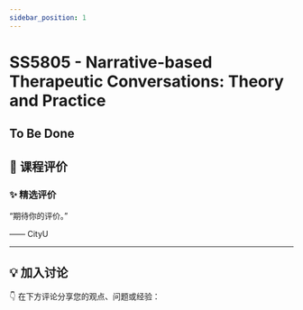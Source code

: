 ```yaml
---
sidebar_position: 1
---
```



# SS5805 - Narrative-based Therapeutic Conversations: Theory and Practice

## To Be Done

## **💬 课程评价**

### ✨ **精选评价**
<div className={commentStyles.commentBox}>
    <p className={commentStyles.commentText}>
        “期待你的评价。”
    </p>
    <p className={commentStyles.commentAuthor}>—— CityU</p>
</div>

---

## **💡 加入讨论**

👇 在下方评论分享您的观点、问题或经验：
<Utterances />
